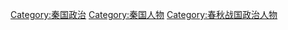 [[Category:秦国政治|Category:秦国政治]]
[[Category:秦国人物|Category:秦国人物]]
[[Category:春秋战国政治人物|Category:春秋战国政治人物]]